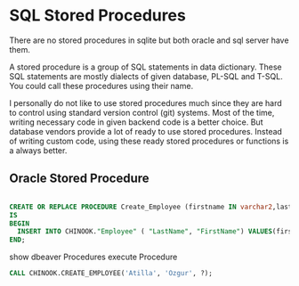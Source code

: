 # SQL Stored Procedures

There are no stored procedures in sqlite but both oracle and sql server have them.

A stored procedure is a group of SQL statements in data dictionary.
These SQL statements are mostly dialects of given database, PL-SQL and T-SQL.
You could call these procedures using their name.


I personally do not like to use stored procedures much since they are hard to control using standard version control (git) systems.
Most of the time, writing necessary code in given backend code is a better choice.
But database vendors provide a lot of ready to use stored procedures.
Instead of writing custom code, using these ready stored procedures or functions is a always better.



## Oracle Stored Procedure

```sql

CREATE OR REPLACE PROCEDURE Create_Employee (firstname IN varchar2,lastname IN varchar2 , id OUT number)
IS
BEGIN
  INSERT INTO CHINOOK."Employee" ( "LastName", "FirstName") VALUES(firstname,lastname) returning "EmployeeId" into id;   
END;

```

show dbeaver Procedures 
execute Procedure

```sql
CALL CHINOOK.CREATE_EMPLOYEE('Atilla', 'Ozgur', ?);
```

